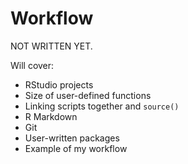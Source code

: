 
# Workflow

NOT WRITTEN YET.

Will cover:

* RStudio projects
* Size of user-defined functions
* Linking scripts together and `source()`
* R Markdown
* Git
* User-written packages
* Example of my workflow
